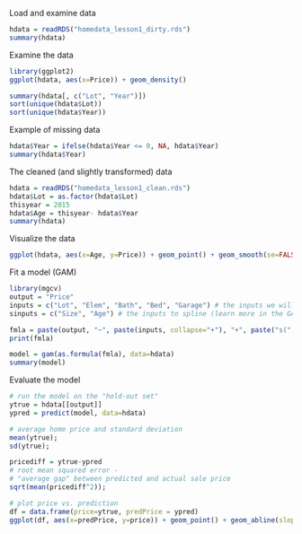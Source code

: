 Load and examine data

```r
hdata = readRDS("homedata_lesson1_dirty.rds")
summary(hdata)
```

Examine the data

```r
library(ggplot2)
ggplot(hdata, aes(x=Price)) + geom_density()
```


```r
summary(hdata[, c("Lot", "Year")])
sort(unique(hdata$Lot))
sort(unique(hdata$Year))
```

Example of missing data

```r
hdata$Year = ifelse(hdata$Year <= 0, NA, hdata$Year)
summary(hdata$Year)
```

The cleaned (and slightly transformed) data

```r
hdata = readRDS("homedata_lesson1_clean.rds")
hdata$Lot = as.factor(hdata$Lot)
thisyear = 2015
hdata$Age = thisyear- hdata$Year
summary(hdata)
```

Visualize the data

```r
ggplot(hdata, aes(x=Age, y=Price)) + geom_point() + geom_smooth(se=FALSE)
```

Fit a model (GAM)

```r
library(mgcv)
output = "Price"
inputs = c("Lot", "Elem", "Bath", "Bed", "Garage") # the inputs we will put in directly
sinputs = c("Size", "Age") # the inputs to spline (learn more in the GAM lesson)

fmla = paste(output, "~", paste(inputs, collapse="+"), "+", paste("s(", sinputs, ")", sep="", collapse="+"))
print(fmla)

model = gam(as.formula(fmla), data=hdata)
summary(model)
```


Evaluate the model 

```r
# run the model on the "hold-out set"
ytrue = hdata[[output]]
ypred = predict(model, data=hdata)

# average home price and standard deviation
mean(ytrue);
sd(ytrue);

pricediff = ytrue-ypred
# root mean squared error - 
# "average gap" between predicted and actual sale price
sqrt(mean(pricediff^2));

# plot price vs. prediction
df = data.frame(price=ytrue, predPrice = ypred)
ggplot(df, aes(x=predPrice, y=price)) + geom_point() + geom_abline(slope=1, color="blue")
```

